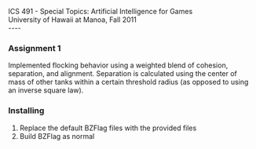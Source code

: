 ICS 491 - Special Topics: Artificial Intelligence for Games<br>
University of Hawaii at Manoa, Fall 2011<br>
----
=== Assignment 1 ===
Implemented flocking behavior using a weighted blend of cohesion, separation, and alignment.  Separation is calculated using the center of mass of other tanks within a certain threshold radius (as opposed to using an inverse square law).

=== Installing ===
# Replace the default BZFlag files with the provided files
# Build BZFlag as normal
